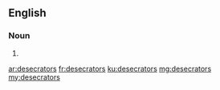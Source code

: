 ==English==

===Noun===
{{head|en|plural}}

# {{plural of|desecrator|lang=en|nocat=1}}

[[ar:desecrators]]
[[fr:desecrators]]
[[ku:desecrators]]
[[mg:desecrators]]
[[my:desecrators]]